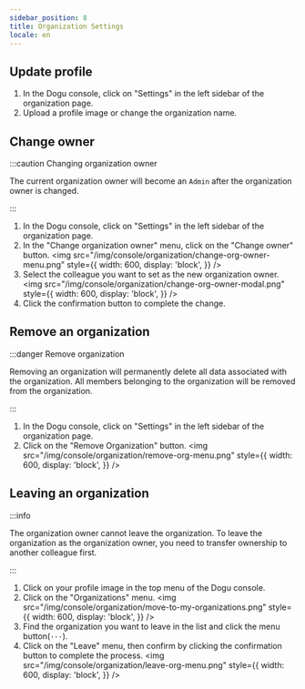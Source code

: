 ```yaml
---
sidebar_position: 8
title: Organization Settings
locale: en
---
```



## Update profile

<OrgnizationOwnerPermission prefix="Updating organization profile" />

1. In the Dogu console, click on "Settings" in the left sidebar of the organization page.
2. Upload a profile image or change the organization name.

## Change owner

<OrgnizationOwnerPermission prefix="Changing organization owner" />

:::caution Changing organization owner

The current organization owner will become an `Admin` after the organization owner is changed.

:::

1. In the Dogu console, click on "Settings" in the left sidebar of the organization page.
2. In the "Change organization owner" menu, click on the "Change owner" button.
   <img
     src="/img/console/organization/change-org-owner-menu.png"
     style={{
       width: 600,
       display: 'block',
     }}
   />
3. Select the colleague you want to set as the new organization owner.
   <img
     src="/img/console/organization/change-org-owner-modal.png"
     style={{
       width: 600,
       display: 'block',
     }}
   />
4. Click the confirmation button to complete the change.

## Remove an organization

<OrgnizationOwnerPermission prefix="Removing an organization" />

:::danger Remove organization

Removing an organization will permanently delete all data associated with the organization. All members belonging to the organization will be removed from the organization.

:::

1. In the Dogu console, click on "Settings" in the left sidebar of the organization page.
2. Click on the "Remove Organization" button.
   <img
     src="/img/console/organization/remove-org-menu.png"
     style={{
       width: 600,
       display: 'block',
     }}
   />

## Leaving an organization

:::info

The organization owner cannot leave the organization. To leave the organization as the organization owner, you need to transfer ownership to another colleague first.

:::

1. Click on your profile image in the top menu of the Dogu console.
2. Click on the "Organizations" menu.
   <img
     src="/img/console/organization/move-to-my-organizations.png"
     style={{
       width: 600,
       display: 'block',
     }}
   />
3. Find the organization you want to leave in the list and click the menu button(`···`).
4. Click on the "Leave" menu, then confirm by clicking the confirmation button to complete the process.
   <img
     src="/img/console/organization/leave-org-menu.png"
     style={{
       width: 600,
       display: 'block',
     }}
   />
